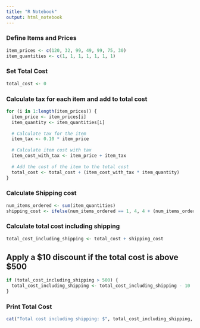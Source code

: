---
title: "R Notebook"
output: html_notebook
---

### Define Items and Prices
```{r}
item_prices <- c(120, 32, 99, 49, 99, 75, 30)
item_quantities <- c(1, 1, 1, 1, 1, 1, 1)

```

### Set Total Cost
```{r}
total_cost <- 0
```
### Calculate tax for each item and add to total cost
```{r}
for (i in 1:length(item_prices)) {
  item_price <- item_prices[i]
  item_quantity <- item_quantities[i]
  
  # Calculate tax for the item
  item_tax <- 0.10 * item_price
  
  # Calculate item cost with tax
  item_cost_with_tax <- item_price + item_tax
  
  # Add the cost of the item to the total cost
  total_cost <- total_cost + (item_cost_with_tax * item_quantity)
}

```
### Calculate Shipping cost
```{r}
num_items_ordered <- sum(item_quantities)
shipping_cost <- ifelse(num_items_ordered == 1, 4, 4 + (num_items_ordered - 1) * 2)
```

### Calculate total cost including shipping

```{r}
total_cost_including_shipping <- total_cost + shipping_cost
```

## Apply a $10 discount if the total cost is above $500

```{r}
if (total_cost_including_shipping > 500) {
  total_cost_including_shipping <- total_cost_including_shipping - 10
}
```
### Print Total Cost
```{r}
cat("Total cost including shipping: $", total_cost_including_shipping, "\n")
```
